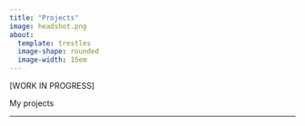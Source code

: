 ```yaml
---
title: "Projects"
image: headshot.png
about: 
  template: trestles
  image-shape: rounded
  image-width: 15em
---
```


\[WORK IN PROGRESS\]

My projects

------------------------------------------------------------------------

